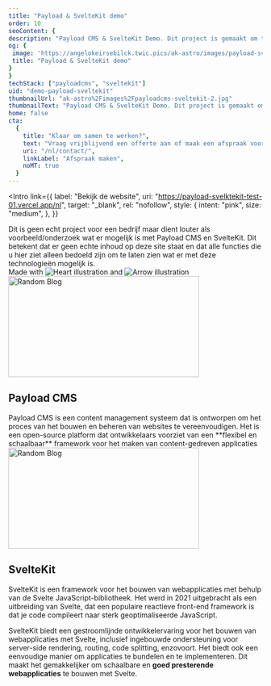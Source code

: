 ```yaml
---
title: "Payload & SvelteKit demo"
order: 10
seoContent: {
description: "Payload CMS & SvelteKit Demo. Dit project is gemaakt om te verkennen wat er allemaal mogelijk is met deze krachtige technologieën",
og: {
 image: 'https://angelokeirsebilck.twic.pics/ak-astro/images/payload-sveltekit-og-image-1.png?twic=v1/output=jpeg/resize=1200',
 title: "Payload & SvelteKit demo"
}
}
techStack: ["payloadcms", "sveltekit"]
uid: "demo-payload-sveltekit"
thumbnailUrl: "ak-astro%2Fimages%2Fpayloadcms-sveltekit-2.jpg"
thumbnailText: "Payload CMS & SvelteKit Demo. Dit project is gemaakt om te verkennen wat er allemaal mogelijk is met deze krachtige technologieën."
home: false
cta:
  {
    title: "Klaar om samen te werken?",
    text: "Vraag vrijblijvend een offerte aan of maak een afspraak voor een gesprek",
    uri: "/nl/contact/",
    linkLabel: "Afspraak maken",
    noMT: true
  }
---
```



<Intro
  link={{
    label: "Bekijk de website",
    uri: "https://payload-svelktekit-test-01.vercel.app/nl",
    target: "_blank",
    rel: "nofollow",
    style: {
      intent: "pink",
      size: "medium",
    },
  }}
>
  <div slot="text" class="text-xl prose prose-custom">
    Dit is geen echt project voor een bedrijf maar dient louter als
    voorbeeld/onderzoek wat er mogelijk is met Payload CMS en SvelteKit. Dit
    betekent dat er geen echte inhoud op deze site staat en dat alle functies
    die u hier ziet alleen bedoeld zijn om te laten zien wat er met deze
    technologieën mogelijk is.
  </div>
  <div slot="rightSide" class="col-span-full lg:col-start-11 lg:col-span-8">
    <div class="lg:grid grid-cols-9">
      <div class="col-start-3 col-span-7 relative flex flex-col justify-center">
        <div class="inline-flex items-center text-2xl mb-4 relative">
          <span class="whitespace-nowrap"> Made with</span>
          <img src={love} alt="Heart illustration" class="mx-2" />
          and
          <img
            src={techArrow}
            alt="Arrow illustration"
            class="ml-2 transform translate-y-2"
          />
        </div>
        <div class="flex flex-wrap gap-4 [&_>_svg]:w-auto [&_>_svg]:h-12">
          <TechLogos techName={"payloadcms"} />
          <TechLogos techName={"sveltekit"} />
        </div>
      </div>
    </div>
  </div>
</Intro>
<TextMedia bgColor={"green"} textPos={"left"}>
  <div slot="blobs">
    <img
      src={blobWhite1}
      class="absolute -bottom-20 -left-[20%] lg:left-[30%]"
      width="378"
      height="200"
      alt="Random Blog"
    />
  </div>
  <h2 slot="title" class="mt-0">
    <span>Payload CMS</span>
  </h2>
  <div slot="text" class="prose prose-custom">
    Payload CMS is een content management systeem dat is ontworpen om het proces
    van het bouwen en beheren van websites te vereenvoudigen. Het is een
    open-source platform dat ontwikkelaars voorziet van een **flexibel en
    schaalbaar** framework voor het maken van content-gedreven applicaties
  </div>
  <div
    class="border-4 overflow-hidden rounded-20 border-black-default shadow-neo-4px"
    slot="image"
  >
    <TwicVideo
      video={{
        ratio: "1920:1080",
        src: "video/payload-cms-v4-final.mp4",
      }}
    />
  </div>
</TextMedia>
<TextMedia bgColor={"white"} textPos={"right"}>
  <div slot="blobs">
    <img
      src={blobWhite1}
      class="absolute -bottom-20 -left-[20%] lg:left-[30%]"
      width="378"
      height="200"
      alt="Random Blog"
    />
  </div>
  <h2 slot="title" class="mt-0">
    <span>SvelteKit</span>
  </h2>
  <div slot="text" class="prose prose-custom">
 SvelteKit is een framework voor het bouwen van webapplicaties met behulp van de Svelte JavaScript-bibliotheek. Het werd in 2021 uitgebracht als een uitbreiding van Svelte, dat een populaire reactieve front-end framework is dat je code compileert naar sterk geoptimaliseerde JavaScript.

SvelteKit biedt een gestroomlijnde ontwikkelervaring voor het bouwen van webapplicaties met Svelte, inclusief ingebouwde ondersteuning voor server-side rendering, routing, code splitting, enzovoort. Het biedt ook een eenvoudige manier om applicaties te bundelen en te implementeren. Dit maakt het gemakkelijker om schaalbare en **goed presterende webapplicaties** te bouwen met Svelte.

  </div>
  <div
    class="border-4 overflow-hidden rounded-20 border-black-default shadow-neo-4px"
    slot="image"
  >
    <TwicPic
      img={{
        ratio: "1280:680",
        src: "ak-astro%2Fimages%2Fpayload-sveltekit-demo-nieuws.jpg",
      }}
    />
  </div>
</TextMedia>
<Mockup
  title="Responsief Design"
  desktop={{
    src: "video/desktop-payload-sveltekit-demo.mp4",
    ratio: "1140:600",
  }}
  tablet={{
    src: "ak-astro%2Fimages%2Fpayload-seltekit-demo-tablet.jpg",
    ratio: "1368:912",
  }}
  mobile={{
    src: "ak-astro%2Fimages%2Fpayload-sveltekit-demo-mobile.jpg",
    ratio: "537:946",
  }}
/>
